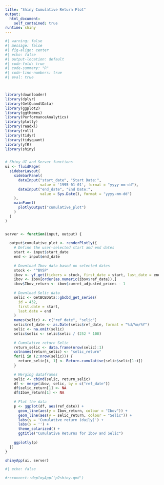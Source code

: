 ```yaml
---
title: "Shiny Cumulative Return Plot"
output: 
  html_document:
    self_contained: true
runtime: shiny
---
```



```r
#| warning: false
#| message: false
#| fig-align: center
#| echo: false
#| output-location: default
#| code-fold: true
#| code-summary: "R"
#| code-line-numbers: true
#| eval: true



library(downloader)
library(dplyr)
library(GetQuandlData)
library(ggplot2)
library(ggthemes)
library(PerformanceAnalytics)
library(plotly)
library(readxl)
library(roll)
library(tidyr)
library(tidyquant)
library(yfR)
library(shiny)


# Shiny UI and Server functions
ui <- fluidPage(
  sidebarLayout(
    sidebarPanel(
      dateInput("start_date", "Start Date:",
                value = '1995-01-01', format = "yyyy-mm-dd"),
      dateInput("end_date", "End Date:",
                value = Sys.Date(), format = "yyyy-mm-dd")
    ),
    mainPanel(
      plotlyOutput("cumulative_plot")
    )
  )
)


server <- function(input, output) {
  
  output$cumulative_plot <- renderPlotly({
    # Define the user-selected start and end dates
    start <- input$start_date
    end <- input$end_date
    
    # Download Ibov data based on selected dates
    stock <- '^BVSP'
    ibov <- yf_get(tickers = stock, first_date = start, last_date = end)
    ibov <- ibov[order(as.numeric(ibov$ref_date)),]
    ibov$Ibov_return <- ibov$cumret_adjusted_prices - 1
    
    # Download Selic data
    selic <- GetBCBData::gbcbd_get_series(
      id = 432,
      first.date = start,
      last.date = end
    )
    names(selic) <- c("ref_date", "selic")
    selic$ref_date <- as.Date(selic$ref_date, format = "%d/%m/%Y")
    selic <- na.omit(selic)
    selic$selic <- selic$selic / (252 * 100)
    
    # Cumulative return Selic
    return_selic <- data.frame(nrow(selic):1)
    colnames(return_selic) <- "selic_return"
    for(i in (2:nrow(selic))) {
      return_selic[i, 1] <- Return.cumulative(selic$selic[1:i])
    }
    
    # Merging dataframes
    selic <- cbind(selic, return_selic)
    df <- merge(ibov, selic, by = c("ref_date"))
    df$selic_return[1] <- NA
    df$Ibov_return[1] <- NA
    
    # Plot the data
    p <- ggplot(df, aes(ref_date)) +
      geom_line(aes(y = Ibov_return, colour = "Ibov")) +
      geom_line(aes(y = selic_return, colour = "Selic")) +
      labs(y = 'Cumulative return (daily)') +
      labs(x = '') +
      theme_solarized() +
      ggtitle("Cumulative Returns for Ibov and Selic")
    
    ggplotly(p)
  })
}

shinyApp(ui, server)

```



```r
#| echo: false

#rsconnect::deployApp('p2shiny.qmd')

```
